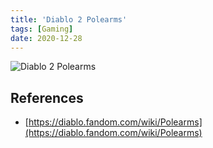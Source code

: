 ```yaml
---
title: 'Diablo 2 Polearms'
tags: [Gaming]
date: 2020-12-28
---
```


![Diablo 2 Polearms](/../../assets/Diablo2-polearms.PNG)

## References

- [https://diablo.fandom.com/wiki/Polearms](https://diablo.fandom.com/wiki/Polearms)

